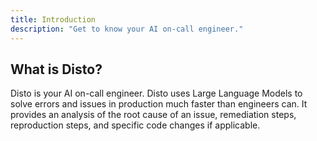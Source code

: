 ```yaml
---
title: Introduction
description: "Get to know your AI on-call engineer."
---
```


## What is Disto?

Disto is your AI on-call engineer. Disto uses Large Language Models to solve errors and issues in production much faster than engineers can. It provides an analysis of the root cause of an issue, remediation steps, reproduction steps, and specific code changes if applicable.
